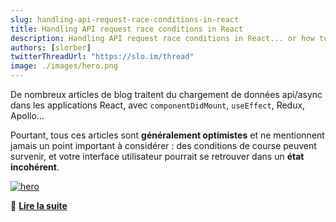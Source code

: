```yaml
---
slug: handling-api-request-race-conditions-in-react
title: Handling API request race conditions in React
description: Handling API request race conditions in React... or how to avoid rendering the wrong data
authors: [slorber]
twitterThreadUrl: "https://slo.im/thread"
image: ./images/hero.png
---
```


De nombreux articles de blog traitent du chargement de données api/async dans les applications React, avec `componentDidMount`, `useEffect`, Redux, Apollo...

Pourtant, tous ces articles sont **généralement optimistes** et ne mentionnent jamais un point important à considérer : des conditions de course peuvent survenir, et votre interface utilisateur pourrait se retrouver dans un **état incohérent**.

[![hero](./images/hero.png)](https://sebastienlorber.com/handling-api-request-race-conditions-in-react)

🔗 [**Lire la suite**](https://sebastienlorber.com/handling-api-request-race-conditions-in-react)